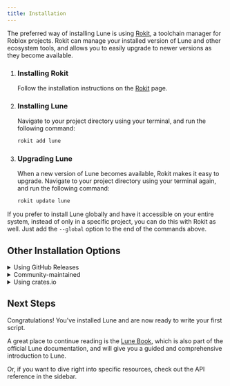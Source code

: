 ```yaml
---
title: Installation
---
```



The preferred way of installing Lune is using [Rokit](https://github.com/rojo-rbx/rokit), a toolchain manager for Roblox projects. Rokit can manage your installed version of Lune and other ecosystem tools, and allows you to easily upgrade to newer versions as they become available.

<Steps>

1. ### Installing Rokit

   Follow the installation instructions on the [Rokit](https://github.com/rojo-rbx/rokit) page.

2. ### Installing Lune

   Navigate to your project directory using your terminal, and run the following command:

   ```bash title="Terminal"
   rokit add lune
   ```

3. ### Upgrading Lune

   When a new version of Lune becomes available, Rokit makes it easy to upgrade. Navigate to your project directory using your terminal again, and run the following command:

   ```bash title="Terminal"
   rokit update lune
   ```

</Steps>

If you prefer to install Lune globally and have it accessible on your entire system, instead of only in a specific project, you can do this with Rokit as well. Just add the `--global` option to the end of the commands above.

## Other Installation Options

<details>
<summary>Using GitHub Releases</summary>

You can download pre-built binaries for most systems directly from the [GitHub Releases](https://github.com/lune-org/lune/releases) page. There are many tools that can install binaries directly from releases, and it's up to you to choose what tool to use. Lune is compatible with both [Foreman](https://github.com/Roblox/foreman) and [Aftman](https://github.com/LPGhatguy/aftman).

</details>

<details>
<summary>Community-maintained</summary>

### Scoop

Windows users can use [Scoop](https://scoop.sh) to install Lune.

```sh filename="PowerShell"
# Add the bucket
scoop bucket add lune https://github.com/CompeyDev/lune-packaging.git

# Install the package
scoop install lune
```

### Homebrew

macOS and Linux users can use [Homebrew](https://brew.sh) to install Lune.

```bash title="Terminal"
# Installs latest stable precompiled binary
brew install lune
```

**_or_**

```bash title="Terminal"
# Builds from latest stable source
brew install lune --build-from-source
```

### APT

APT is a package manager for Debian-based Linux distributions that uses `dpkg` to install packages. Follow the instructions at the unofficial [lune-packaging](https://github.com/CompeyDev/lune-packaging#apt) repository to install Lune using APT.

<Aside type="caution">
  The APT repository is hosted by the community and is not endorsed by or
  affiliated with Lune.
</Aside>

### AppImage

AppImages are platform-independent sandboxed binaries that work out of the box. Go to the [GitHub Actions Page](https://github.com/CompeyDev/lune-packaging/actions/workflows/appimage.yaml), and download the artifact suitable for your architecture from the build artifacts.

### AUR (Arch User Repository)

There are a number of packages available on the AUR:

- `lune` - Builds from the latest stable release source
- `lune-git` - Builds from the latest commit in the repository (unstable)
- `lune-bin` - Installs a precompiled binary from GitHub Release artifacts

These can be installed with your preferred AUR package manager:

```bash title="Terminal"
paru -S [PACKAGE_NAME]
```

**_or_**

```bash title="Terminal"
yay -S [PACKAGE_NAME]
```

<Aside type="caution">
  Only one of these AUR packages should be installed at a time to prevent
  conflicts.
</Aside>

### Nix

macOS\* and Linux users can use [Nix](https://nixos.org/) to install Lune.

<Aside type="caution">
  *the macOS build is currently broken. Help is wanted debugging [this
  issue](https://github.com/NixOS/nixpkgs/blob/36f9963ac7ea0a471c1d408e90edec093a819d83/pkgs/development/interpreters/lune/default.nix).
</Aside>

<details>
<summary>Imperatively</summary>

**NixOS**

```bash title="Terminal"
nix-env -iA nixos.lune
```

**Non-NixOS**

```bash title="Terminal"
nix-env -iA nixpkgs.lune
# If you are using flakes
nix profile install nixpkgs#lune
```

</details>

<details>
<summary>Declaratively</summary>

**With [home-manager](https://github.com/nix-community/home-manager)**

```nix
home.packages = with pkgs; [
  lune
];
```

**System-wide NixOS configuration**

```nix
environment.systemPackages = with pkgs; [
  lune
];
```

</details>

<details>
<summary>Temporarily</summary>

You can temporarily use Lune in your shell. This is useful to try out Lune before deciding to permanently install it.

```bash title="Terminal"
nix-shell -p lune
```

</details>

</details>

<details>
<summary>Using crates.io</summary>

### Building from source

Building and installing from source requires the latest version of [Rust & Cargo](https://doc.rust-lang.org/cargo/getting-started/installation.html) to be installed on your system. Once installed, run the following command in your terminal:

```bash title="Terminal"
cargo install lune --locked
```

### Binstall

[`cargo binstall`](https://github.com/cargo-bins/cargo-binstall) provides a simple mechanism for installing Rust binaries from crates.io without compiling from source (unlike `cargo install`). Lune is packaged in a `binstall`-compatible way.

With `binstall` installed and in your path, run:

```bash title="Terminal"
cargo binstall lune
```

</details>

## Next Steps

Congratulations! You've installed Lune and are now ready to write your first script.

A great place to continue reading is the [Lune Book](../../the-book/1-hello-lune), which is also part of the official Lune documentation, and will give you a guided and comprehensive introduction to Lune.

Or, if you want to dive right into specific resources, check out the API reference in the sidebar.
